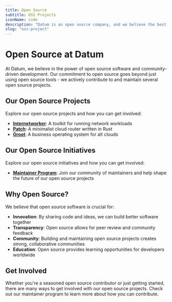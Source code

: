```yaml
---
title: Open Source
subtitle: OSS Projects
iconName: code
description: "Datum is an open source company, and we believe the best software is built in the open. In addition to the core projects that we lead and maintain, we lean into open source projects and companies wherever possible."
slug: "oss-project"
---
```



# Open Source at Datum

At Datum, we believe in the power of open source software and community-driven development. Our commitment to open source goes beyond just using open source tools - we actively contribute to and maintain several open source projects.

## Our Open Source Projects

Explore our open source projects and how you can get involved:

- **[Internetworker](/open-source/internetworker)**: A toolkit for running network workloads
- **[Patch](/open-source/patch)**: A minimalist cloud router written in Rust
- **[Groot](/open-source/groot)**: A business operating system for alt clouds

## Our Open Source Initiatives

Explore our open source initiatives and how you can get involved:

- **[Maintainer Program](/open-source/maintainers)**: Join our community of maintainers and help shape the future of our open source projects

## Why Open Source?

We believe that open source software is crucial for:

- **Innovation**: By sharing code and ideas, we can build better software together
- **Transparency**: Open source allows for peer review and community feedback
- **Community**: Building and maintaining open source projects creates strong, collaborative communities
- **Education**: Open source provides learning opportunities for developers worldwide

## Get Involved

Whether you're a seasoned open source contributor or just getting started, there are many ways to get involved with our open source projects. Check out our maintainer program to learn more about how you can contribute.
